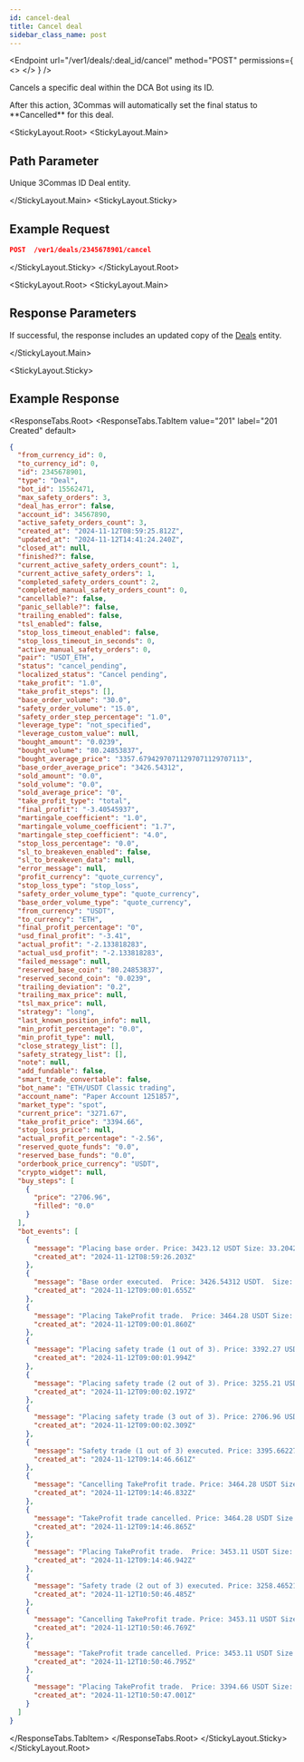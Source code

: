 ```yaml
---
id: cancel-deal
title: Cancel deal
sidebar_class_name: post
---
```



<Endpoint
  url="/ver1/deals/:deal_id/cancel"
  method="POST"
  permissions={
    <>
      <Permission title="Permission" description="BOTS_WRITE" />
      <Permission title="Security" description="SIGNED" />
    </>
  }
/>

Cancels a specific deal within the DCA Bot using its ID.

<Informer variant="warning">
After this action, 3Commas will automatically set the final status to **Cancelled** for this deal.
</Informer>

<Separator />

<StickyLayout.Root>
<StickyLayout.Main>

## Path Parameter

<ApiParam name='deal_id' type='integer' id="deal_id" required>
  Unique 3Commas ID Deal entity.
</ApiParam>

</StickyLayout.Main>
<StickyLayout.Sticky>

## Example Request

```json
POST  /ver1/deals/2345678901/cancel
```
</StickyLayout.Sticky>
</StickyLayout.Root>

<StickyLayout.Root>
<StickyLayout.Main>

## Response Parameters

If successful, the response includes an updated copy of the [Deals](/dca-bot/deals/0_deal_entity.mdx) entity.

</StickyLayout.Main>

<StickyLayout.Sticky>
## Example Response

<ResponseTabs.Root>
<ResponseTabs.TabItem value="201" label="201 Created" default>

```json
{
  "from_currency_id": 0,
  "to_currency_id": 0,
  "id": 2345678901,
  "type": "Deal",
  "bot_id": 15562471,
  "max_safety_orders": 3,
  "deal_has_error": false,
  "account_id": 34567890,
  "active_safety_orders_count": 3,
  "created_at": "2024-11-12T08:59:25.812Z",
  "updated_at": "2024-11-12T14:41:24.240Z",
  "closed_at": null,
  "finished?": false,
  "current_active_safety_orders_count": 1,
  "current_active_safety_orders": 1,
  "completed_safety_orders_count": 2,
  "completed_manual_safety_orders_count": 0,
  "cancellable?": false,
  "panic_sellable?": false,
  "trailing_enabled": false,
  "tsl_enabled": false,
  "stop_loss_timeout_enabled": false,
  "stop_loss_timeout_in_seconds": 0,
  "active_manual_safety_orders": 0,
  "pair": "USDT_ETH",
  "status": "cancel_pending",
  "localized_status": "Cancel pending",
  "take_profit": "1.0",
  "take_profit_steps": [],
  "base_order_volume": "30.0",
  "safety_order_volume": "15.0",
  "safety_order_step_percentage": "1.0",
  "leverage_type": "not_specified",
  "leverage_custom_value": null,
  "bought_amount": "0.0239",
  "bought_volume": "80.24853837",
  "bought_average_price": "3357.67942970711297071129707113",
  "base_order_average_price": "3426.54312",
  "sold_amount": "0.0",
  "sold_volume": "0.0",
  "sold_average_price": "0",
  "take_profit_type": "total",
  "final_profit": "-3.40545937",
  "martingale_coefficient": "1.0",
  "martingale_volume_coefficient": "1.7",
  "martingale_step_coefficient": "4.0",
  "stop_loss_percentage": "0.0",
  "sl_to_breakeven_enabled": false,
  "sl_to_breakeven_data": null,
  "error_message": null,
  "profit_currency": "quote_currency",
  "stop_loss_type": "stop_loss",
  "safety_order_volume_type": "quote_currency",
  "base_order_volume_type": "quote_currency",
  "from_currency": "USDT",
  "to_currency": "ETH",
  "final_profit_percentage": "0",
  "usd_final_profit": "-3.41",
  "actual_profit": "-2.133818283",
  "actual_usd_profit": "-2.133818283",
  "failed_message": null,
  "reserved_base_coin": "80.24853837",
  "reserved_second_coin": "0.0239",
  "trailing_deviation": "0.2",
  "trailing_max_price": null,
  "tsl_max_price": null,
  "strategy": "long",
  "last_known_position_info": null,
  "min_profit_percentage": "0.0",
  "min_profit_type": null,
  "close_strategy_list": [],
  "safety_strategy_list": [],
  "note": null,
  "add_fundable": false,
  "smart_trade_convertable": false,
  "bot_name": "ETH/USDT Classic trading",
  "account_name": "Paper Account 1251857",
  "market_type": "spot",
  "current_price": "3271.67",
  "take_profit_price": "3394.66",
  "stop_loss_price": null,
  "actual_profit_percentage": "-2.56",
  "reserved_quote_funds": "0.0",
  "reserved_base_funds": "0.0",
  "orderbook_price_currency": "USDT",
  "crypto_widget": null,
  "buy_steps": [
    {
      "price": "2706.96",
      "filled": "0.0"
    }
  ],
  "bot_events": [
    {
      "message": "Placing base order. Price: 3423.12 USDT Size: 33.204264 USDT (Reinvested 3.080799 USDT) (0.0097 ETH)",
      "created_at": "2024-11-12T08:59:26.203Z"
    },
    {
      "message": "Base order executed.  Price: 3426.54312 USDT.  Size: 33.23746826 USDT (0.0097 ETH)",
      "created_at": "2024-11-12T09:00:01.655Z"
    },
    {
      "message": "Placing TakeProfit trade.  Price: 3464.28 USDT Size: 33.603516 USDT (0.0097 ETH), the price should rise for 1.26% to close the deal",
      "created_at": "2024-11-12T09:00:01.860Z"
    },
    {
      "message": "Placing safety trade (1 out of 3). Price: 3392.27 USDT Size: 18.318258 USDT (Reinvested 3.080799 USDT) (0.0054 ETH)",
      "created_at": "2024-11-12T09:00:01.994Z"
    },
    {
      "message": "Placing safety trade (2 out of 3). Price: 3255.21 USDT Size: 28.645848 USDT (Reinvested 3.080799 USDT) (0.0088 ETH)",
      "created_at": "2024-11-12T09:00:02.197Z"
    },
    {
      "message": "Placing safety trade (3 out of 3). Price: 2706.96 USDT Size: 46.559712 USDT (Reinvested 3.080799 USDT) (0.0172 ETH)",
      "created_at": "2024-11-12T09:00:02.309Z"
    },
    {
      "message": "Safety trade (1 out of 3) executed. Price: 3395.66227 USDT Size: 18.33657626 USDT (0.0054 ETH)",
      "created_at": "2024-11-12T09:14:46.661Z"
    },
    {
      "message": "Cancelling TakeProfit trade. Price: 3464.28 USDT Size: 33.603516 USDT (0.0097 ETH)",
      "created_at": "2024-11-12T09:14:46.832Z"
    },
    {
      "message": "TakeProfit trade cancelled. Price: 3464.28 USDT Size: 33.603516 USDT (0.0097 ETH)",
      "created_at": "2024-11-12T09:14:46.865Z"
    },
    {
      "message": "Placing TakeProfit trade.  Price: 3453.11 USDT Size: 52.141961 USDT (0.0151 ETH), the price should rise for 1.79% to close the deal",
      "created_at": "2024-11-12T09:14:46.942Z"
    },
    {
      "message": "Safety trade (2 out of 3) executed. Price: 3258.46521 USDT Size: 28.67449385 USDT (0.0088 ETH)",
      "created_at": "2024-11-12T10:50:46.485Z"
    },
    {
      "message": "Cancelling TakeProfit trade. Price: 3453.11 USDT Size: 52.141961 USDT (0.0151 ETH)",
      "created_at": "2024-11-12T10:50:46.769Z"
    },
    {
      "message": "TakeProfit trade cancelled. Price: 3453.11 USDT Size: 52.141961 USDT (0.0151 ETH)",
      "created_at": "2024-11-12T10:50:46.795Z"
    },
    {
      "message": "Placing TakeProfit trade.  Price: 3394.66 USDT Size: 81.132374 USDT (0.0239 ETH), the price should rise for 5.48% to close the deal",
      "created_at": "2024-11-12T10:50:47.001Z"
    }
  ]
}
```
</ResponseTabs.TabItem>
</ResponseTabs.Root>
</StickyLayout.Sticky>
</StickyLayout.Root>